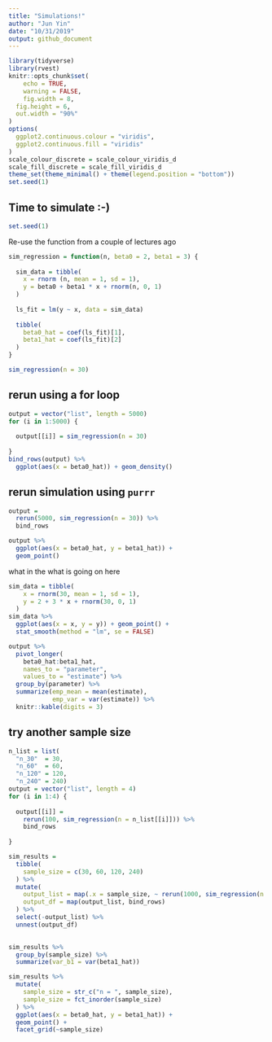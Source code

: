 ```yaml
---
title: "Simulations!"
author: "Jun Yin"
date: "10/31/2019"
output: github_document
---
```


```r
library(tidyverse)
library(rvest)
knitr::opts_chunk$set(
	echo = TRUE,
	warning = FALSE,
	fig.width = 8, 
  fig.height = 6,
  out.width = "90%"
)
options(
  ggplot2.continuous.colour = "viridis",
  ggplot2.continuous.fill = "viridis"
)
scale_colour_discrete = scale_colour_viridis_d
scale_fill_discrete = scale_fill_viridis_d
theme_set(theme_minimal() + theme(legend.position = "bottom"))
set.seed(1)
```


## Time to simulate :-)



```r
set.seed(1)
```


Re-use the function from a couple of lectures ago

```r
sim_regression = function(n, beta0 = 2, beta1 = 3) {
  
  sim_data = tibble(
    x = rnorm (n, mean = 1, sd = 1),
    y = beta0 + beta1 * x + rnorm(n, 0, 1)
  )
  
  ls_fit = lm(y ~ x, data = sim_data)
  
  tibble(
    beta0_hat = coef(ls_fit)[1],
    beta1_hat = coef(ls_fit)[2]
  )
}
```

```r
sim_regression(n = 30)
```


## rerun using a for loop

```r
output = vector("list", length = 5000)
for (i in 1:5000) {
  
  output[[i]] = sim_regression(n = 30)
  
}
bind_rows(output) %>% 
  ggplot(aes(x = beta0_hat)) + geom_density()
```



## rerun simulation using `purrr`


```r
output = 
  rerun(5000, sim_regression(n = 30)) %>% 
  bind_rows
```

```r
output %>% 
  ggplot(aes(x = beta0_hat, y = beta1_hat)) + 
  geom_point()
```

what in the what is going on here

```r
sim_data = tibble(
    x = rnorm(30, mean = 1, sd = 1),
    y = 2 + 3 * x + rnorm(30, 0, 1)
  )
sim_data %>% 
  ggplot(aes(x = x, y = y)) + geom_point() +
  stat_smooth(method = "lm", se = FALSE)
```


```r
output %>% 
  pivot_longer(
    beta0_hat:beta1_hat,
    names_to = "parameter", 
    values_to = "estimate") %>% 
  group_by(parameter) %>% 
  summarize(emp_mean = mean(estimate),
            emp_var = var(estimate)) %>% 
  knitr::kable(digits = 3)
```

## try another sample size 

```r
n_list = list(
  "n_30"  = 30,
  "n_60"  = 60,
  "n_120" = 120,
  "n_240" = 240)
output = vector("list", length = 4)
for (i in 1:4) {
  
  output[[i]] = 
    rerun(100, sim_regression(n = n_list[[i]])) %>% 
    bind_rows
  
}
```


```r
sim_results = 
  tibble(
    sample_size = c(30, 60, 120, 240)
  ) %>% 
  mutate(
    output_list = map(.x = sample_size, ~ rerun(1000, sim_regression(n = .x))),
    output_df = map(output_list, bind_rows)
  ) %>% 
  select(-output_list) %>% 
  unnest(output_df)
  
```

```r
sim_results %>% 
  group_by(sample_size) %>% 
  summarize(var_b1 = var(beta1_hat))
```

```r
sim_results %>% 
  mutate(
    sample_size = str_c("n = ", sample_size),
    sample_size = fct_inorder(sample_size)
  ) %>% 
  ggplot(aes(x = beta0_hat, y = beta1_hat)) +
  geom_point() +
  facet_grid(~sample_size)
```
